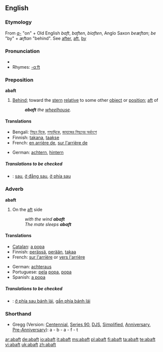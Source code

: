 ==English==

===Etymology===
From ''[[a-]]'' "on" + Old English ''baft'', ''baften'', ''biaften'', Anglo Saxon ''beæftan''; ''be'' "by" + ''æftan'' "behind". See [[after]], [[aft]], [[by]]

===Pronunciation===
*{{audio|en-us-abaft.ogg|Audio (US)}}
*Rhymes: [[Rhymes:English:-ɑːft|-ɑːft]]

===Preposition===
'''abaft'''

# {{nautical}} [[behind|Behind]]; toward the [[stern]] [[relative]] to some other [[object]] or [[position]]; [[aft]] of
#:'''''abaft''' the [[wheelhouse]].''

====Translations====
{{trans-top|(nautical) Behind; toward the stern relative to some other object or position; aft of}}
*Bengali: [[পিছন দিকে]], [[পশ্চাদ্দিকে]], [[জাহাজের পিছনের অর্ধাংশে]]
*Finnish: [[takana]], [[taakse]]
*French: [[en arrière de]], [[sur l'arrière de]]
{{trans-mid}}
*German: [[achtern]], [[hintern]]
{{trans-bottom}}

=====Translations to be checked=====
{{checktrans}}
*{{ttbc|Vietnamese}}: [[sau]], [[ở đằng sau]], [[ở phía sau]]

===Adverb===
'''abaft'''

# {{nautical}} On the [[aft]] side
#:''with the wind '''abaft'''''
#:''The mate sleeps '''abaft'''''

====Translations====
{{trans-top|(nautical) On the aft side}}
*[[Catalan]]: [[a popa]]
*Finnish: [[perä|perässä]], [[perä|perään]], [[takaa]]
*French: [[sur l'arrière]] or [[vers l'arrière]]
{{trans-mid}}
*German: [[achteraus]]
*Portuguese: [[pela]] [[popa]], [[popa]]
*Spanish: [[a popa]]
{{trans-bottom}}

=====Translations to be checked=====
{{checktrans}}
*{{ttbc|Vietnamese}}: [[ở phía sau bánh lái]], [[gần phía bánh lái]]

===Shorthand===
* Gregg (Version: [[w:Gregg Shorthand#Centennial Gregg Shorthand|Centennial]], [[w:Gregg Shorthand#Series 90 Gregg Shorthand|Series 90]], [[w:Gregg Shorthand#Diamond Jubilee Gregg Shorthand|DJS]], [[w:Gregg Shorthand#Simplified Gregg Shorthand|Simplified]], [[w:Gregg Shorthand#Anniversary Gregg Shorthand|Anniversary]], [[w:Gregg Shorthand#Pre-Anniversary Gregg Shorthand|Pre-Anniversary]]): a - b - a - f - t

[[ar:abaft]]
[[de:abaft]]
[[io:abaft]]
[[it:abaft]]
[[ms:abaft]]
[[pl:abaft]]
[[fi:abaft]]
[[ta:abaft]]
[[te:abaft]]
[[vi:abaft]]
[[uk:abaft]]
[[zh:abaft]]